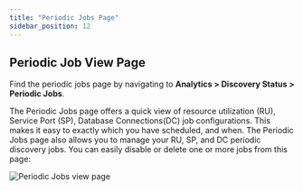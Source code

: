 ```yaml
---
title: "Periodic Jobs Page"
sidebar_position: 12
---
```


## Periodic Job View Page

Find the periodic jobs page by navigating to **Analytics > Discovery Status > Periodic Jobs**. 

The Periodic Jobs page offers a quick view of resource utilization (RU), Service Port (SP), Database Connections(DC) job configurations. This makes it easy to exactly which you have scheduled, and when. The Periodic Jobs page also allows you to manage your RU, SP, and DC periodic discovery jobs. You can easily disable or delete one or more jobs from this page:

![Periodic Jobs view page](/assets/images/periodic_jobs_page.png)

